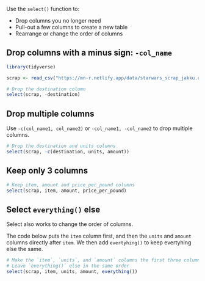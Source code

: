 
Use the `select()` function to:

- Drop columns you no longer need
- Pull-out a few columns to create a new table
- Rearrange or change the order of columns


## Drop columns with a minus sign: `-col_name` {-}

```r
library(tidyverse)

scrap <- read_csv("https://mn-r.netlify.app/data/starwars_scrap_jakku.csv")

# Drop the destination column
select(scrap, -destination)
```


## Drop multiple columns {-}

Use `-c(col_name1, col_name2)` or `-col_name1, -col_name2` to drop multiple columns.

```r

# Drop the destination and units columns
select(scrap, -c(destination, units, amount))
```


## Keep only 3 columns {-}
```r
# Keep item, amount and price_per_pound columns
select(scrap, item, amount, price_per_pound)
```


## Select `everything()` else {-}

Select also works to change the order of columns.

The code below puts the `item` column first, and then the `units` and `amount` columns directly after `item`. We then add `evertyhing()` to keep evertyhing else the same. 

```r

# Make the `item`, `units`, and `amount` columns the first three columns
# Leave `everything()` else in the same order
select(scrap, item, units, amount, everything())
```

